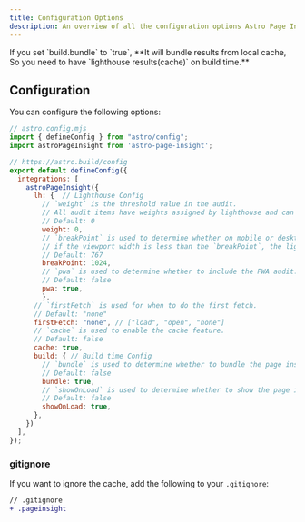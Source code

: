 ```yaml
---
title: Configuration Options
description: An overview of all the configuration options Astro Page Insight supports.
---
```


<Aside type="caution" title="Warning">If you set `build.bundle` to `true`, **It will bundle results from local cache, So you need to have `lighthouse results(cache)` on build time.**</Aside>

## Configuration

You can configure the following options:

```js
// astro.config.mjs
import { defineConfig } from "astro/config";
import astroPageInsight from 'astro-page-insight';

// https://astro.build/config
export default defineConfig({
  integrations: [
    astroPageInsight({
      lh: {  // Lighthouse Config
        // `weight` is the threshold value in the audit.
        // All audit items have weights assigned by lighthouse and can be filtered by thresholds(`weight`).
        // Default: 0
        weight: 0,
        // `breakPoint` is used to determine whether on mobile or desktop.
        // if the viewport width is less than the `breakPoint`, the lighthouse will run as a mobile device.
        // Default: 767
        breakPoint: 1024,
        // `pwa` is used to determine whether to include the PWA audit.
        // Default: false
        pwa: true,
	    },
      // `firstFetch` is used for when to do the first fetch.
      // Default: "none"
      firstFetch: "none", // ["load", "open", "none"]
      // `cache` is used to enable the cache feature.
      // Default: false
      cache: true,
      build: { // Build time Config
        // `bundle` is used to determine whether to bundle the page insight.
        // Default: false
        bundle: true,
        // `showOnLoad` is used to determine whether to show the page insight on page load.
        // Default: false
        showOnLoad: true,
      },
    })
  ],
});
```

### gitignore

If you want to ignore the cache, add the following to your `.gitignore`:

```diff
// .gitignore
+ .pageinsight
```
